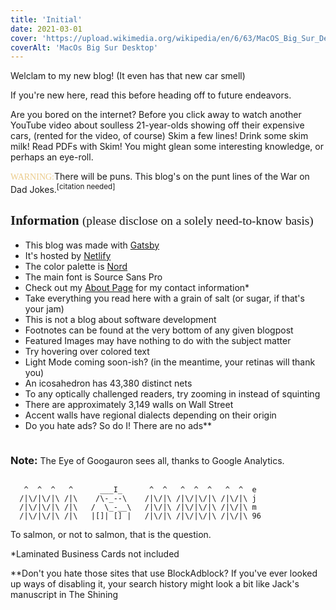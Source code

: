 ```yaml
---
title: 'Initial'
date: 2021-03-01
cover: 'https://upload.wikimedia.org/wikipedia/en/6/63/MacOS_Big_Sur_Desktop.png'
coverAlt: 'MacOs Big Sur Desktop'
---
```



Welclam to my new blog! (It even has that new car smell) <span class="img-icon" style="background-image: url('https://stardewcommunitywiki.com/mediawiki/images/e/ed/Clam.png');"/>

<p class="no-mb">If you're new here, read this before heading off to future endeavors.</p>
<p class="no-mb">Are you bored on the internet? Before you click away to watch another YouTube video about soulless 21-year-olds showing off their expensive cars, (rented for the video, of course)
Skim a few lines! Drink some skim milk! Read PDFs with Skim! You might glean some interesting knowledge, or perhaps an eye-roll.<span class="img-icon" style="background-image: url('https://static.wikia.nocookie.net/terraria/images/6/6a/NPC_2.gif');"/></p>

<span style="font-family: Fira Code; color: #ebcb8b">WARNING:</span>There will be puns. This blog's on the punt lines of the War on Dad Jokes.<sup>[citation needed]</sup>

<!--Be on the lookout for any stray puns that come punning your way. <p>You wouldn't want to be caught in the punfire!</p> -->

<h2 style="font-family: Special Elite">Information <span style="font-size: 1.2rem; font-family: Source Sans Pro; font-weight: normal;">(please disclose on a solely need-to-know basis)</span></h2>

- This blog was made with <a href="https://www.gatsbyjs.com/" target="_blank" class="purple-link">Gatsby</a>
- It's hosted by <a href="www.netlify.com" target="_blank" class="blue-link">Netlify</a>
- The color palette is <a href="https://nordtheme.com" target="_blank" class="blue-link">Nord</a>
- The main font is Source Sans Pro
- Check out my <a href="/about" class="blue-link">About Page</a> for my contact information*
- Take everything you read here with a grain of salt (or sugar, if that's your jam)
- This is not a blog about software development
- Footnotes can be found at the very bottom of any given blogpost
- Featured Images may have nothing to do with the subject matter
- Try hovering over colored text
- Light Mode coming soon-ish? (in the meantime, your retinas will thank you)
- An icosahedron has 43,380 distinct nets
- To any <HoverImage src="https://i.imgflip.com/1y8dui.jpg" alt="Senor Chang squinting at a tiny piece of paper">optically challenged</HoverImage> readers, try zooming in instead of squinting
- There are approximately 3,149 walls on Wall Street
- Accent walls have regional dialects depending on their origin
- Do you hate ads? So do I! There are no ads**

<h3 style="display: inline-block;">Note:</h3> The Eye of Googauron sees all, thanks to Google Analytics.

```
   ^  ^  ^   ^      ___I_      ^  ^   ^  ^  ^   ^  ^  e
  /|\/|\/|\ /|\    /\-_--\    /|\/|\ /|\/|\/|\ /|\/|\ j
  /|\/|\/|\ /|\   /  \_-__\   /|\/|\ /|\/|\/|\ /|\/|\ m
  /|\/|\/|\ /|\   |[]| [] |   /|\/|\ /|\/|\/|\ /|\/|\ 96
```

<p style={{color: 'salmon'}}>To salmon, or not to salmon, that is the question. <span class="img-icon" style="background-image: url('https://static.wikia.nocookie.net/minecraft_gamepedia/images/7/75/Raw_Salmon_JE2_BE2.png')"/></p>
<p class="no-mb">*Laminated Business Cards not included</p>
<p>**Don't you hate those sites that use BlockAdblock? If you've ever looked up ways of disabling it, your <HoverImage src="https://i.imgur.com/oEyd7CL.png" imgClass="hover-image-large">search history</HoverImage> might look a bit like Jack's manuscript in The Shining</p>